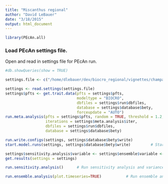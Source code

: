 ```yaml
---
title: "Miscanthus regional"
author: "David LeBauer"
date: "3/18/2015"
output: html_document
---
```



```r
library(PEcAn.all)
```
### Load PEcAn settings file.

Open and read in settings file for PEcAn run.


```r
#db.showQueries(show = TRUE)

settings.file <- c("/home/dlebauer/dev/biocro_regional/vignettes/champaign_mxg_settings.xml")

settings <- read.settings(settings.file)
settings$pfts <- get.trait.data(pfts = settings$pfts, 
                                modeltype = "BIOCRO", 
                                dbfiles = settings$run$dbfiles, 
                                database = settings$database$bety, 
                                forceupdate = "AUTO") 
run.meta.analysis(pfts = settings$pfts, random = TRUE, threshold = 1.2,
                  iterations = settings$meta.analysis$iter, 
                  dbfiles = settings$run$dbfiles, 
                  database = settings$database$bety)

run.write.configs(settings, settings$database$bety$write)
start.model.runs(settings, settings$database$bety$write)         # Start ecosystem model runs

settings$sensitivity.analysis$variable <- settings$ensemble$variable <- "TVeg"
get.results(settings = settings)

run.sensitivity.analysis()      # Run sensitivity analysis and variance decomposition on model output

run.ensemble.analysis(plot.timeseries=TRUE)  	      # Run ensemble analysis on model output. 
```